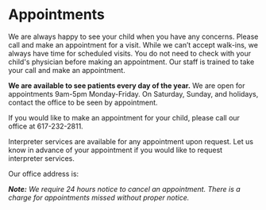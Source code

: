 
# Appointments

We are always happy to see your child when you have any concerns. Please call
and make an appointment for a visit. While we can’t accept walk-ins, we
always have time for scheduled visits. You do not need to check with your
child's physician before making an appointment. Our staff is trained to take
your call and make an appointment.

**We are available to see patients every day of the year.** We are open for
appointments 9am-5pm Monday-Friday. On Saturday, Sunday, and holidays, contact
the office to be seen by appointment.

If you would like to make an appointment for your child, please call our
office at 617-232-2811. 

Interpreter services are available for any appointment upon request. Let us know 
in advance of your appointment if you would like to request interpreter services.

Our office address is:

<Address />

**Note:** We require 24 hours notice to cancel an
appointment. There is a charge for appointments missed without proper
notice.
